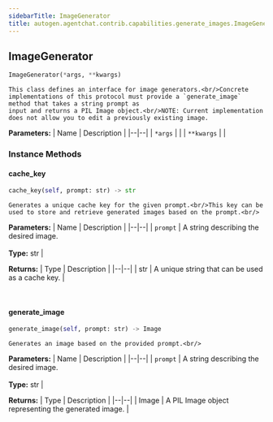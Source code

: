 ```yaml
---
sidebarTitle: ImageGenerator
title: autogen.agentchat.contrib.capabilities.generate_images.ImageGenerator
---
```

<h2 id="autogen.agentchat.contrib.capabilities.generate_images.ImageGenerator" class="doc doc-heading">
    <code class="doc-symbol doc-symbol-heading doc-symbol-class"></code>
    <span class="doc doc-object-name doc-class-name">ImageGenerator</span>
</h2>

```python
ImageGenerator(*args, **kwargs)
```

    This class defines an interface for image generators.<br/>Concrete implementations of this protocol must provide a `generate_image` method that takes a string prompt as
    input and returns a PIL Image object.<br/>NOTE: Current implementation does not allow you to edit a previously existing image.

<b>Parameters:</b>
| Name | Description |
|--|--|
| `*args` |  |
| `**kwargs` |  |

### Instance Methods

<code class="doc-symbol doc-symbol-heading doc-symbol-method"></code>
#### cache_key

```python
cache_key(self, prompt: str) -> str
```

    Generates a unique cache key for the given prompt.<br/>This key can be used to store and retrieve generated images based on the prompt.<br/>

<b>Parameters:</b>
| Name | Description |
|--|--|
| `prompt` | A string describing the desired image.<br/><br/>**Type:** str |

<b>Returns:</b>
| Type | Description |
|--|--|
| str | A unique string that can be used as a cache key. |

<br />

<code class="doc-symbol doc-symbol-heading doc-symbol-method"></code>
#### generate_image

```python
generate_image(self, prompt: str) -> Image
```

    Generates an image based on the provided prompt.<br/>

<b>Parameters:</b>
| Name | Description |
|--|--|
| `prompt` | A string describing the desired image.<br/><br/>**Type:** str |

<b>Returns:</b>
| Type | Description |
|--|--|
| Image | A PIL Image object representing the generated image. |

<br />
